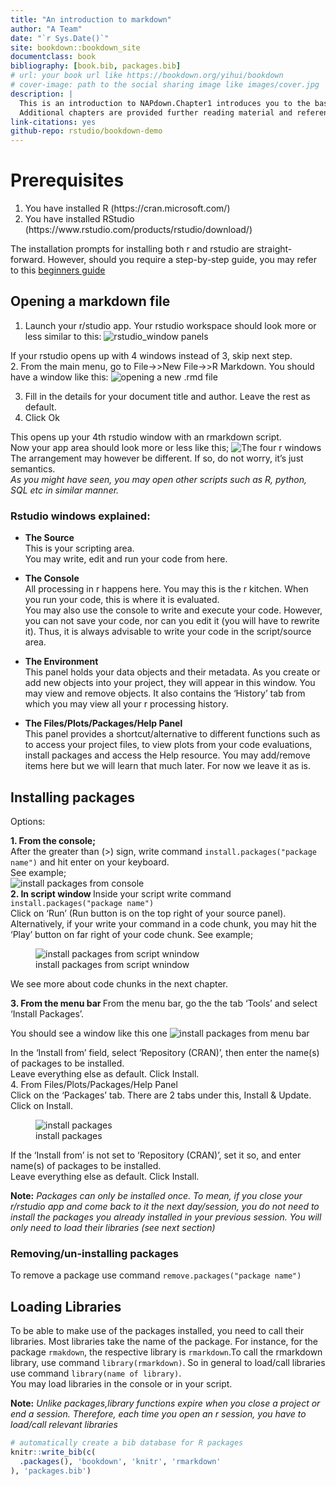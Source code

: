 ```yaml
--- 
title: "An introduction to markdown"
author: "A Team"
date: "`r Sys.Date()`"
site: bookdown::bookdown_site
documentclass: book
bibliography: [book.bib, packages.bib]
# url: your book url like https://bookdown.org/yihui/bookdown
# cover-image: path to the social sharing image like images/cover.jpg
description: |
  This is an introduction to NAPdown.Chapter1 introduces you to the basics of R and RStudio, chapter 2 introduces napdown, a bookdown concept and chapter three on sharing and collaboration with GitHub. The subsequent chapters go into detail about working with different types of data and data sources. 
  Additional chapters are provided further reading material and references.
link-citations: yes
github-repo: rstudio/bookdown-demo
---
```


# Prerequisites
1. You have installed R (https://cran.microsoft.com/)
2. You have installed RStudio (https://www.rstudio.com/products/rstudio/download/)

The installation prompts for installing both r and rstudio are straight-forward.
However, should you require a step-by-step guide, you may refer to this [beginners guide](https://techvidvan.com/tutorials/install-r/)


## Opening a markdown file

1. Launch your r/studio app. 
Your rstudio workspace should look more or less similar to this: ![rstudio_window panels](tutorial_screenshots/rstudio_panels.png) 

If your rstudio opens up with 4 windows instead of 3, skip next step.  
2. From the main menu, go to File->>New File->>R Markdown. 
You should have a window like this: ![opening a new .rmd file](tutorial_screenshots/open_rmd_file.png)

3. Fill in the details for your document title and author. Leave the rest as default.  
4. Click Ok  

This opens up your 4th rstudio window with an rmarkdown script.  
Now your app area should look more or less like this; ![The four r windows](tutorial_screenshots/rstudio_panels_4.png)  
The arrangement may however be different. If so, do not worry, it's just semantics.  
_As you might have seen, you may open other scripts such as R, python, SQL etc in similar manner._

### Rstudio windows explained:   
* **The Source**  
This is your scripting area.   
You may write, edit and run your code from here.  

* **The Console**   
All processing in r happens here. You may this is the r kitchen.
When you run your code, this is where it is evaluated.  
You may also use the console to write and execute your code. However, you can not save your code, nor can you edit it (you will have to rewrite it). Thus, it is always advisable to write your code in the script/source area.  
* **The Environment**  
This panel holds your data objects and their metadata. As you create or add new objects into your project, they will appear in this window. You may view and remove objects.
It also contains the 'History' tab from which you may view all your r processing history.  
* **The Files/Plots/Packages/Help Panel**  
This panel provides a shortcut/alternative to different functions such as to access your project files, to view plots from your code evaluations, install packages and access the Help resource. You may add/remove items here but we will learn that much later. For now we leave it as is.

  
## Installing packages
Options:

__1. From the console;__  
After the greater than (>) sign, write command `install.packages("package name")` and hit enter on your keyboard.  
See example;  
![install packages from console](tutorial_screenshots/install_rmkdn_consl.png)     
__2. In script window __ 
Inside your script write command `install.packages("package name")`   
Click on 'Run' (Run button is on the top right of your source panel).   
Alternatively, if your write your command in a code chunk, you may hit the 'Play' button on far right of your code chunk. See example;

![install packages from script wnindow](tutorial_screenshots/install_rmkdn_scrpt.png)  

We see more about code chunks in the next chapter.   

__3. From the menu bar __ 
From the menu bar, go the the tab 'Tools' and select 'Install Packages'.  

You should see a window like this one ![install packages from menu bar](tutorial_screenshots/install_rmkdn_toolstab.png)  

In the 'Install from' field, select 'Repository (CRAN)', then enter the name(s) of packages to be installed.  
Leave everything else as default. Click Install.  
4. From Files/Plots/Packages/Help Panel  
Click on the 'Packages' tab. There are 2 tabs under this, Install & Update.  
Click on Install.  

![install packages](tutorial_screenshots/install_packages_short.png)

If the 'Install from' is not set to 'Repository (CRAN)', set it so, and enter name(s) of packages to be installed.  
Leave everything else as default. Click Install.


__Note:__ _Packages can only be installed once. To mean, if you close your r/rstudio app and come back to it the next day/session, you do not need to install the packages you already installed in your previous session. You will only need to load their libraries (see next section)_

### Removing/un-installing packages  
To remove a package use command `remove.packages("package name")`

## Loading Libraries
To be able to make use of the packages installed, you need to call their libraries. Most libraries take the name of the package. For instance, for the package `rmakdown`, the respective library is `rmarkdown`.To call the  rmarkdown library, use command `library(rmarkdown)`.
So in general to load/call libraries use command `library(name of library)`.  
You may load libraries in the console or in your script.

__Note:__ _Unlike packages,library functions expire when you close a project or end a session. Therefore, each time you open an r session, you have to load/call relevant libraries_



```r
# automatically create a bib database for R packages
knitr::write_bib(c(
  .packages(), 'bookdown', 'knitr', 'rmarkdown'
), 'packages.bib')
```
